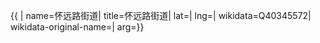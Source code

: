 {{ {{{1|PRC admin/showdata}}}|
name=怀远路街道|
title=怀远路街道|
lat=|
lng=|
wikidata=Q40345572|
wikidata-original-name=|
arg={{{arg|}}}}}